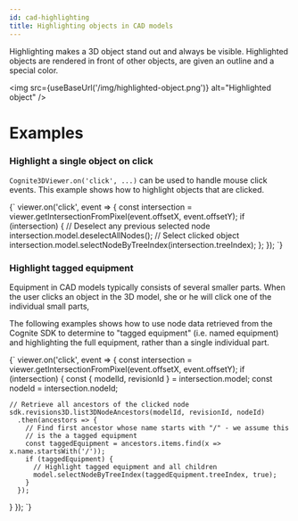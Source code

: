 ```yaml
---
id: cad-highlighting
title: Highlighting objects in CAD models
---
```



Highlighting makes a 3D object stand out and always be visible. Highlighted objects are
rendered in front of other objects, are given an outline and a special color.

<img src={useBaseUrl('/img/highlighted-object.png')} alt="Highlighted object" />

# Examples

<DemoWrapper modelId={4715379429968321} revisionId={5688854005909501} name="Cognite3DViewerDemo" />

### Highlight a single object on click

`Cognite3DViewer.on('click', ...)` can be used to handle mouse click events. This example shows how to highlight objects that are clicked.

<LiveCodeSnippet>
{`
viewer.on('click', event => {
  const intersection = viewer.getIntersectionFromPixel(event.offsetX, event.offsetY);
  if (intersection) {
    // Deselect any previous selected node
    intersection.model.deselectAllNodes();
    // Select clicked object
    intersection.model.selectNodeByTreeIndex(intersection.treeIndex);
  };
});
`}
</LiveCodeSnippet>

### Highlight tagged equipment

Equipment in CAD models typically consists of several smaller parts. When the user clicks an object in the 3D model, she or he will click one of the individual small parts,

The following examples shows how to use node data retrieved from the Cognite SDK to determine to "tagged equipment" (i.e. named equipment) and highlighting the full equipment, rather than a single individual part.

<LiveCodeSnippet>
{`
viewer.on('click', event => {
  const intersection = viewer.getIntersectionFromPixel(event.offsetX, event.offsetY);
  if (intersection) {
    const { modelId, revisionId } = intersection.model;
    const nodeId = intersection.nodeId;
    
    // Retrieve all ancestors of the clicked node
    sdk.revisions3D.list3DNodeAncestors(modelId, revisionId, nodeId)
      .then(ancestors => {
        // Find first ancestor whose name starts with "/" - we assume this
        // is the a tagged equipment
        const taggedEquipment = ancestors.items.find(x => x.name.startsWith('/'));
        if (taggedEquipment) {
          // Highlight tagged equipment and all children
          model.selectNodeByTreeIndex(taggedEquipment.treeIndex, true);
        }
      });
  }
});
`}
</LiveCodeSnippet>

